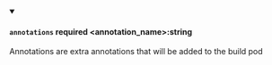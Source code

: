 
<details className="config-field" data-expandable="false" open>
<summary>

#### `annotations` <span class="config-field-required" data-required="false">required</span> <span class="config-field-type">&lt;annotation_name&gt;:string</span> <span class="config-field-default"></span> <span class="config-field-enum"></span>

Annotations are extra annotations that will be added to the build pod

</summary>



</details>
